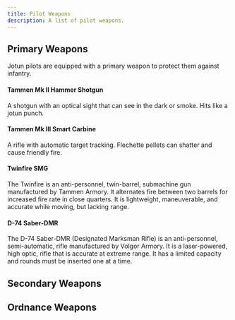 ```yaml
---
title: Pilot Weapons
description: A list of pilot weapons.
---
```



## Primary Weapons
Jotun pilots are equipped with a primary weapon to protect them against infantry.

#### Tammen Mk II Hammer Shotgun
A shotgun with an optical sight that can see in the dark or smoke. Hits like a jotun punch.

#### Tammen Mk III Smart Carbine
A rifle with automatic target tracking. Flechette pellets can shatter and cause friendly fire.

#### Twinfire SMG
The Twinfire is an anti-personnel, twin-barrel, submachine gun manufactured by Tammen Armory. It alternates fire between two barrels for increased fire rate in close quarters. It is lightweight, maneuverable, and accurate while moving, but lacking range.

#### D-74 Saber-DMR
The D-74 Saber-DMR (Designated Marksman Rifle) is an anti-personnel, semi-automatic, rifle manufactured by Volgor Armory. It is a laser-powered, high optic, rifle that is accurate at extreme range. It has a limited capacity and rounds must be inserted one at a time.

## Secondary Weapons


## Ordnance Weapons